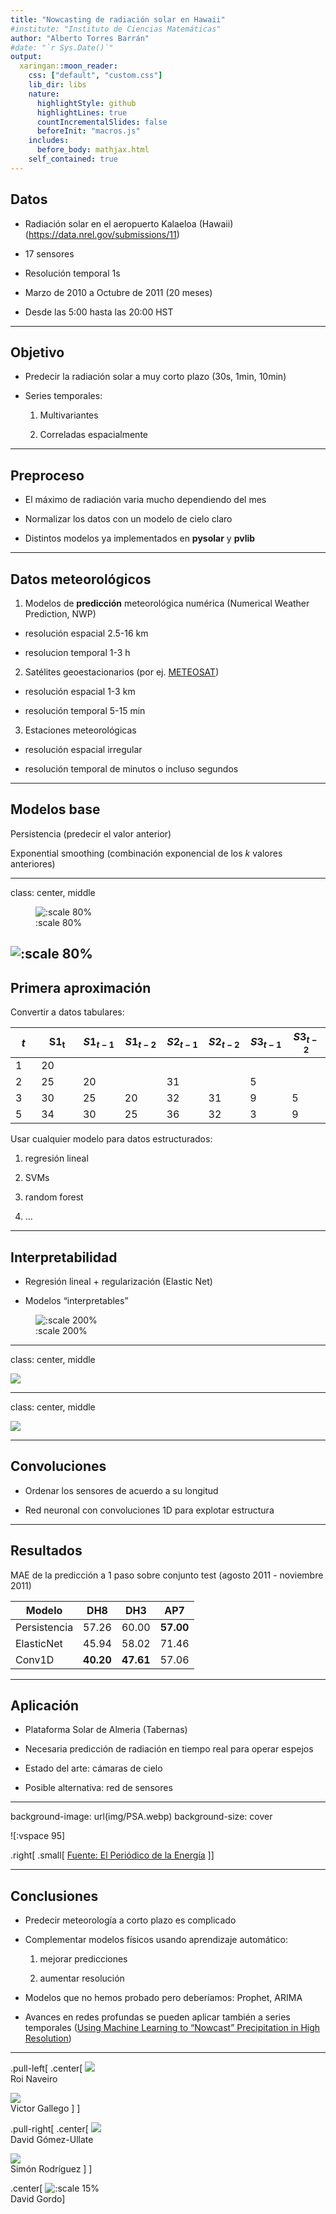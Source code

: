 ```yaml
---
title: "Nowcasting de radiación solar en Hawaii"
#institute: "Instituto de Ciencias Matemáticas"
author: "Alberto Torres Barrán"
#date: "`r Sys.Date()`"
output:
  xaringan::moon_reader:
    css: ["default", "custom.css"]
    lib_dir: libs
    nature:
      highlightStyle: github
      highlightLines: true
      countIncrementalSlides: false
      beforeInit: "macros.js"
    includes:
      before_body: mathjax.html
    self_contained: true
---
```


## Datos

* Radiación solar en el aeropuerto Kalaeloa (Hawaii) ([https://data.nrel.gov/submissions/11](https://data.nrel.gov/submissions/11))

* 17 sensores 

* Resolución temporal 1s

* Marzo de 2010 a Octubre de 2011 (20 meses)

* Desde las 5:00 hasta las 20:00 HST

---

## Objetivo

* Predecir la radiación solar a muy corto plazo (30s, 1min, 10min)

* Series temporales:

  1. Multivariantes
  
  2. Correladas espacialmente

---

## Preproceso

* El máximo de radiación varia mucho dependiendo del mes

* Normalizar los datos con un modelo de cielo claro

* Distintos modelos ya implementados en **pysolar** y **pvlib**


---

## Datos meteorológicos

1. Modelos de **predicción** meteorológica numérica (Numerical Weather Prediction, NWP)

  * resolución espacial 2.5-16 km
  
  * resolucion temporal 1-3 h
 
2. Satélites geoestacionarios (por ej. [METEOSAT](https://www.eumetsat.int/website/home/Satellites/CurrentSatellites/Meteosat/MeteosatDesign/index.html))

  * resolución espacial 1-3 km
 
  * resolución temporal 5-15 min
  
3. Estaciones meteorológicas

  * resolución espacial irregular
  
  * resolución temporal de minutos o incluso segundos

---

## Modelos base

Persistencia (predecir el valor anterior)

Exponential smoothing (combinación exponencial de los $k$ valores anteriores)

---

class: center, middle

![:scale 80%](img/persistencia.png)


![:scale 80%](img/zoom.png)
---

## Primera aproximación

Convertir a datos tabulares:

|  $t$   | $\mathbf{S1_t}$ | $S1_{t-1}$ | $S1_{t-2}$ | $S2_{t-1}$ | $S2_{t-2}$ | $S3_{t-1}$ | $S3_{t-2}$ |
|------|----------|----------|----------|----------|----------|----------|---------|
|   1  |  20      |          |          |          |          |          |         |
|   2  |  25      |    20    |          |    31    |          |   5      |         |
|   3  |  30      |    25    |    20    |    32    |   31     |   9      |    5    |
|   5  |  34      |    30    |    25    |    36    |   32     |   3      |    9    |
 
Usar cualquier modelo para datos estructurados: 

  1. regresión lineal
  
  2. SVMs
  
  3. random forest
  
  4. ...
 
---

## Interpretabilidad

 * Regresión lineal + regularización (Elastic Net)

 * Modelos "interpretables"


![:scale 200%](img/enet.png)

---

class: center, middle

![](img/MAEvsSpace.png)

---

class: center, middle

![](img/wind.png)

---

## Convoluciones

* Ordenar los sensores de acuerdo a su longitud

* Red neuronal con convoluciones 1D para explotar estructura

---

## Resultados

MAE de la predicción a 1 paso sobre conjunto test (agosto 2011 - noviembre 2011)

| Modelo       | DH8   | DH3   | AP7   |
|--------------|-------|-------|-------|
| Persistencia | 57.26 | 60.00 | **57.00** |
| ElasticNet   | 45.94 | 58.02 | 71.46 |
| Conv1D       | **40.20** | **47.61** | 57.06 |



---

## Aplicación

* Plataforma Solar de Almeria (Tabernas)

* Necesaria predicción de radiación en tiempo real para operar espejos

* Estado del arte: cámaras de cielo

* Posible alternativa: red de sensores

---

background-image: url(img/PSA.webp)
background-size: cover

![:vspace 95]

.right[
  .small[
    [Fuente: El Periódico de la Energía](https://elperiodicodelaenergia.com/la-plataforma-solar-de-almeria-resucita-de-la-mano-del-ciemat/)
  ]
]


---

## Conclusiones

 * Predecir meteorología a corto plazo es complicado
 
 * Complementar modelos físicos usando aprendizaje automático:
 
    1. mejorar predicciones
    
    2. aumentar resolución

 * Modelos que no hemos probado pero deberíamos: Prophet, ARIMA

 * Avances en redes profundas se pueden aplicar también a series temporales ([Using Machine Learning to “Nowcast” Precipitation in High Resolution](https://ai.googleblog.com/2020/01/using-machine-learning-to-nowcast.html))

---

.pull-left[
.center[
![](img/roi.png)    
Roi Naveiro

![](img/victor.png)    
Victor Gallego
]
]

.pull-right[
.center[
![](img/ullate.png)    
David Gómez-Ullate

![](img/simon.png)    
Simón Rodríguez
]
]

.center[
![:scale 15%](img/david.jpg)    
David Gordo
]